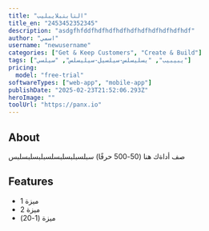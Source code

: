 ```yaml
---
title: "التابتبلايبليب"
title_en: "2453452352345"
description: "asdgfhfddfhdfhdfhdfhdfhdfhdfhdfhdfhdf"
author: "اسمي"
username: "newusername"
categories: ["Get & Keep Customers", "Create & Build"]
tags: ["يبيبيب", "يسليسلس-سيلسيل-سيليسلس", "سيلسي"]
pricing:
  model: "free-trial"
softwareTypes: ["web-app", "mobile-app"]
publishDate: "2025-02-23T21:52:06.293Z"
heroImage: ""
toolUrl: "https://panx.io"
---
```

## About
صف أداةك هنا (50-500 حرفًا)
سبلسبلبسلبسلسبلبسلبسلبس
## Features
- ميزة 1
- ميزة 2
- ميزة (1-20)